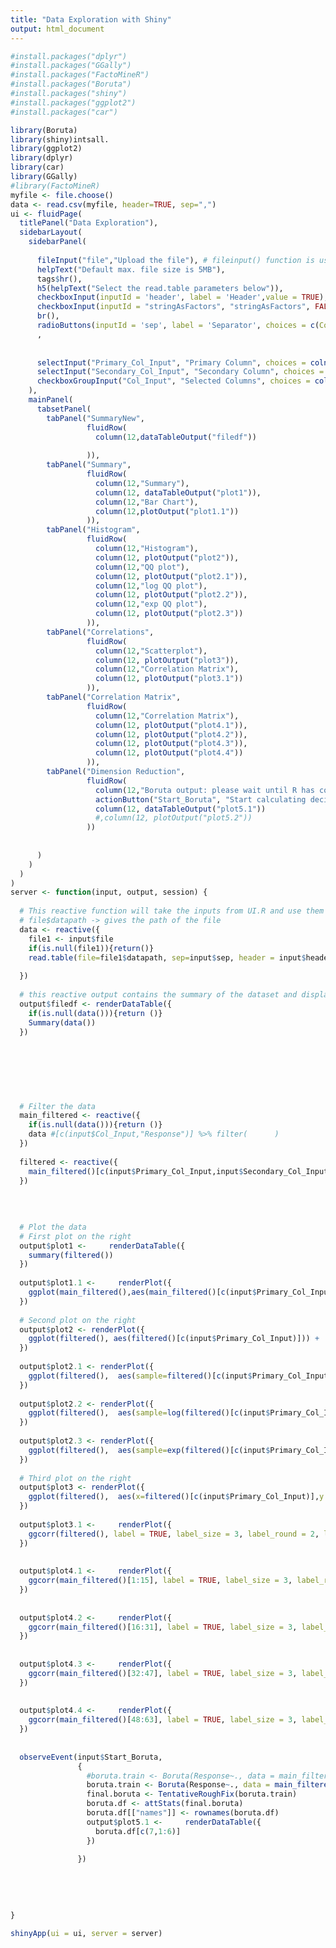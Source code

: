 ```yaml
---
title: "Data Exploration with Shiny"
output: html_document
---
```


```r
#install.packages("dplyr")
#install.packages("GGally")
#install.packages("FactoMineR")
#install.packages("Boruta")
#install.packages("shiny")
#install.packages("ggplot2")
#install.packages("car")

library(Boruta)
library(shiny)intsall.
library(ggplot2)
library(dplyr)
library(car)
library(GGally)
#library(FactoMineR)
myfile <- file.choose()
data <- read.csv(myfile, header=TRUE, sep=",")
ui <- fluidPage(
  titlePanel("Data Exploration"),
  sidebarLayout(
    sidebarPanel(
      
      fileInput("file","Upload the file"), # fileinput() function is used to get the file upload contorl option
      helpText("Default max. file size is 5MB"),
      tags$hr(),
      h5(helpText("Select the read.table parameters below")),
      checkboxInput(inputId = 'header', label = 'Header',value = TRUE),
      checkboxInput(inputId = "stringAsFactors", "stringAsFactors", FALSE),
      br(),
      radioButtons(inputId = 'sep', label = 'Separator', choices = c(Comma=',',Semicolon=';',Tab='\t', Space=''), selected = ',')
      ,
      
      
      selectInput("Primary_Col_Input", "Primary Column", choices = colnames(data), selected =colnames(data[1])),
      selectInput("Secondary_Col_Input", "Secondary Column", choices = colnames(data),selected = colnames(data[1])),
      checkboxGroupInput("Col_Input", "Selected Columns", choices = colnames(data) , selected =  colnames(data))
    ),
    mainPanel(
      tabsetPanel(
        tabPanel("SummaryNew", 
                 fluidRow(
                   column(12,dataTableOutput("filedf"))
                   
                 )),
        tabPanel("Summary", 
                 fluidRow(
                   column(12,"Summary"),
                   column(12, dataTableOutput("plot1")),
                   column(12,"Bar Chart"),
                   column(12,plotOutput("plot1.1"))
                 )),
        tabPanel("Histogram",
                 fluidRow(
                   column(12,"Histogram"),
                   column(12, plotOutput("plot2")),
                   column(12,"QQ plot"),
                   column(12, plotOutput("plot2.1")),
                   column(12,"log QQ plot"),
                   column(12, plotOutput("plot2.2")),
                   column(12,"exp QQ plot"),
                   column(12, plotOutput("plot2.3"))
                 )),
        tabPanel("Correlations",
                 fluidRow(
                   column(12,"Scatterplot"),
                   column(12, plotOutput("plot3")),
                   column(12,"Correlation Matrix"),
                   column(12, plotOutput("plot3.1"))
                 )),
        tabPanel("Correlation Matrix",
                 fluidRow(
                   column(12,"Correlation Matrix"),
                   column(12, plotOutput("plot4.1")),
                   column(12, plotOutput("plot4.2")),
                   column(12, plotOutput("plot4.3")),
                   column(12, plotOutput("plot4.4"))
                 )),
        tabPanel("Dimension Reduction",
                 fluidRow(
                   column(12,"Boruta output: please wait until R has computed your results."),
                   actionButton("Start_Boruta", "Start calculating decission tree with pruning"),
                   column(12, dataTableOutput("plot5.1"))
                   #,column(12, plotOutput("plot5.2"))
                 ))
        
        
      )
    )
  )
)
server <- function(input, output, session) {
  
  # This reactive function will take the inputs from UI.R and use them for read.table() to read the data from the file. It returns the dataset in the form of a dataframe.
  # file$datapath -> gives the path of the file
  data <- reactive({
    file1 <- input$file
    if(is.null(file1)){return()} 
    read.table(file=file1$datapath, sep=input$sep, header = input$header, stringsAsFactors = input$stringAsFactors)
    
  })
  
  # this reactive output contains the summary of the dataset and display the summary in table format
  output$filedf <- renderDataTable({
    if(is.null(data())){return ()}
    Summary(data())
  })
  
  
  
  
  
  
  
  # Filter the data
  main_filtered <- reactive({ 
    if(is.null(data())){return ()}
    data #[c(input$Col_Input,"Response")] %>% filter(      )
  })
  
  filtered <- reactive({ 
    main_filtered()[c(input$Primary_Col_Input,input$Secondary_Col_Input)] %>% filter(      )
  })
  
  
  
  
  # Plot the data
  # First plot on the right
  output$plot1 <-     renderDataTable({
    summary(filtered()) 
  })
  
  output$plot1.1 <-     renderPlot({ 
    ggplot(main_filtered(),aes(main_filtered()[c(input$Primary_Col_Input)]) ) + geom_bar()
  })
  
  # Second plot on the right
  output$plot2 <- renderPlot({  
    ggplot(filtered(), aes(filtered()[c(input$Primary_Col_Input)])) +  geom_histogram()
  })
  
  output$plot2.1 <- renderPlot({  
    ggplot(filtered(),  aes(sample=filtered()[c(input$Primary_Col_Input)])) +   stat_qq()
  })
  
  output$plot2.2 <- renderPlot({  
    ggplot(filtered(),  aes(sample=log(filtered()[c(input$Primary_Col_Input)]))) +   stat_qq()
  })
  
  output$plot2.3 <- renderPlot({  
    ggplot(filtered(),  aes(sample=exp(filtered()[c(input$Primary_Col_Input)]))) +   stat_qq()
  })
  
  # Third plot on the right
  output$plot3 <- renderPlot({  
    ggplot(filtered(),  aes(x=filtered()[c(input$Primary_Col_Input)],y =filtered()[c(input$Secondary_Col_Input)] )) + geom_point()
  })
  
  output$plot3.1 <-     renderPlot({ 
    ggcorr(filtered(), label = TRUE, label_size = 3, label_round = 2, label_alpha = TRUE)
  })
  
  
  output$plot4.1 <-     renderPlot({
    ggcorr(main_filtered()[1:15], label = TRUE, label_size = 3, label_round = 2, label_alpha = TRUE)
  })
  
  
  output$plot4.2 <-     renderPlot({
    ggcorr(main_filtered()[16:31], label = TRUE, label_size = 3, label_round = 2, label_alpha = TRUE)
  })
  
  
  output$plot4.3 <-     renderPlot({ 
    ggcorr(main_filtered()[32:47], label = TRUE, label_size = 3, label_round = 2, label_alpha = TRUE)
  })
  
  
  output$plot4.4 <-     renderPlot({ 
    ggcorr(main_filtered()[48:63], label = TRUE, label_size = 3, label_round = 2, label_alpha = TRUE) 
  })
  
  
  observeEvent(input$Start_Boruta, 
               {
                 #boruta.train <- Boruta(Response~., data = main_filtered()[], doTrace = 2, maxRuns = 11)
                 boruta.train <- Boruta(Response~., data = main_filtered()[], doTrace = 2)
                 final.boruta <- TentativeRoughFix(boruta.train)
                 boruta.df <- attStats(final.boruta)
                 boruta.df[["names"]] <- rownames(boruta.df)
                 output$plot5.1 <-     renderDataTable({ 
                   boruta.df[c(7,1:6)]
                 })
                 
               })
  
  
  
  
  
}

shinyApp(ui = ui, server = server)
```
